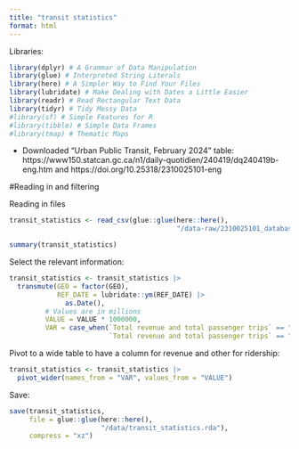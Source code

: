 ```yaml
---
title: "transit statistics"
format: html
---
```


Libraries:
```r
library(dplyr) # A Grammar of Data Manipulation
library(glue) # Interpreted String Literals
library(here) # A Simpler Way to Find Your Files
library(lubridate) # Make Dealing with Dates a Little Easier
library(readr) # Read Rectangular Text Data
library(tidyr) # Tidy Messy Data
#library(sf) # Simple Features for R
#library(tibble) # Simple Data Frames
#library(tmap) # Thematic Maps
```

- Downloaded "Urban Public Transit, February 2024" table: https://www150.statcan.gc.ca/n1/daily-quotidien/240419/dq240419b-eng.htm and https://doi.org/10.25318/2310025101-eng 

#Reading in and filtering

Reading in files
```r
transit_statistics <- read_csv(glue::glue(here::here(),
                                          "/data-raw/2310025101_databaseLoadingData.csv"))
```

```r
summary(transit_statistics)
```

Select the relevant information:
```r
transit_statistics <- transit_statistics |>
  transmute(GEO = factor(GEO),
            REF_DATE = lubridate::ym(REF_DATE) |>
              as.Date(),
         # Values are in millions
         VALUE = VALUE * 1000000,
         VAR = case_when(`Total revenue and total passenger trips` == "Total revenue, excluding subsidies" ~ "Revenue",
                         `Total revenue and total passenger trips` == "Total passenger trips" ~ "Ridership"))
```

Pivot to a wide table to have a column for revenue and other for ridership:
```r
transit_statistics <- transit_statistics |>
  pivot_wider(names_from = "VAR", values_from = "VALUE")
```

Save:
```r
save(transit_statistics,
     file = glue::glue(here::here(),
                       "/data/transit_statistics.rda"),
     compress = "xz")
```




